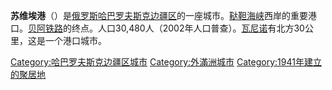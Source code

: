'''苏维埃港'''（{{lang-ru|Сове́тская Га́вань}}）是[[俄罗斯|俄罗斯]][[哈巴罗夫斯克边疆区|哈巴罗夫斯克边疆区]]的一座城市。[[鞑靼海峡|鞑靼海峡]]西岸的重要港口。[[贝阿铁路|贝阿铁路]]的终点。人口30,480人（2002年人口普查）。[[瓦尼诺|瓦尼诺]]有北方30公里，这是一个港口城市。

{{wikivoyage|蘇維埃港}}
{{哈巴罗夫斯克边疆区城镇}}
[[Category:哈巴罗夫斯克边疆区城市|Category:哈巴罗夫斯克边疆区城市]]
[[Category:外滿洲城市|Category:外滿洲城市]]
[[Category:1941年建立的聚居地|Category:1941年建立的聚居地]]